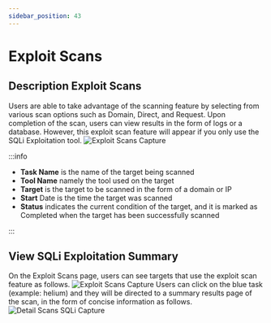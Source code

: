 ```yaml
---
sidebar_position: 43
---
```


# Exploit Scans

## Description Exploit Scans
Users are able to take advantage of the scanning feature by selecting from various scan options such as Domain, Direct, and Request. Upon completion of the scan, users can view results in the form of logs or a database. However, this exploit scan feature will appear if you only use the SQLi Exploitation tool.
![Exploit Scans Capture](/img/capture/exploit-scans.png)

:::info

- **Task Name** is the name of the target being scanned 
- **Tool Name** namely the tool used on the target 
- **Target** is the target to be scanned in the form of a domain or IP 
- **Start** Date is the time the target was scanned 
- **Status** indicates the current condition of the target, and it is marked as Completed when the target has been successfully scanned

:::

## View SQLi Exploitation Summary
On the Exploit Scans page, users can see targets that use the exploit scan feature as follows.
![Exploit Scans Capture](/img/capture/exploit-scans.png)
Users can click on the blue task (example: helium) and they will be directed to a summary results page of the scan, in the form of concise information as follows.
![Detail Scans SQLi Capture](/img/capture/detail-scan-SQLi.png)
